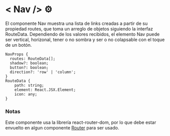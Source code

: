 
<Meta title="Infosis/Layout/Nav/Overview" />

<style>
  {`
    h1 {
      color: #383C54 !important;
      max-width: 32ch !important;
    }
    h2, h3, h4 {
      max-width: 59ch !important;
      color: #383C54 !important;
    }
    ul{
      max-width: 70ch!important
    }
    p {
      margin: .5rem 0 !important;
      font-size: 1rem !important;
      color: #494E6E !important;
    } 
    .language-plaintext>span{
      font-weight: lighter !important;
      color: #494E6E !important;
    }
    .language-plaintext{
        color: #494E6E !important;
    }
    p>span{
        font-weight: bold;
    }

    img {
      max-width: 650px !important;
      height: auto;
      margin: auto !important;
    }
    .small-img{
      min-width: 900px !important;
      object-fit: cover;
    }
    .search{
        width: 100%;
        display: flex;
        justify-content:center;
    }
  `}
</style>

# < Nav /> ⚙️

El componente Nav muestra una lista de links creadas a partir de su propiedad routes, que toma un arreglo de objetos siguiendo la interfaz RouteData. Dependiendo de los valores recibidos, el elemento Nav puede ser vertical, horizonal, tener o no sombra y ser o no colapsable con el toque de un botón.

```
NavProps {
  routes: RouteData[];
  shadow?: boolean;
  button?: boolean;
  direction?: 'row' | 'column';
}
RouteData {
    path: string;
    element: React.JSX.Element;
    icon: any;
}
```
### Notas

Este componente usa la librería react-router-dom, por lo que debe estar envuelto en algun componente <a href="https://reactrouter.com/en/main/router-components/browser-router" target="blank">Router</a> para ser usado.

<br /> 